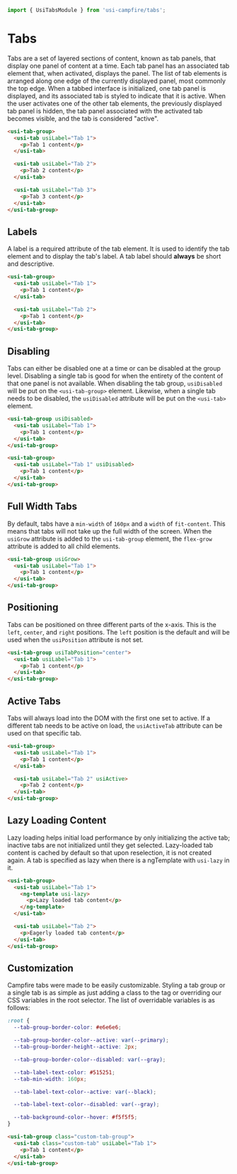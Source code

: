 ```ts
import { UsiTabsModule } from 'usi-campfire/tabs';
```

# Tabs
Tabs are a set of layered sections of content, known as tab panels, that display one panel of content at a time. Each tab panel has an associated tab element
that, when activated, displays the panel. The list of tab elements is arranged along one edge of the currently displayed panel, most commonly the top edge.
When a tabbed interface is initialized, one tab panel is displayed, and its associated tab is styled to indicate that it is active. When the user activates
one of the other tab elements, the previously displayed tab panel is hidden, the tab panel associated with the activated tab becomes visible, and the tab is
considered "active".

```html
<usi-tab-group>
  <usi-tab usiLabel="Tab 1">
    <p>Tab 1 content</p>
  </usi-tab>

  <usi-tab usiLabel="Tab 2">
    <p>Tab 2 content</p>
  </usi-tab>

  <usi-tab usiLabel="Tab 3">
    <p>Tab 3 content</p>
  </usi-tab>
</usi-tab-group>
```

## Labels
A label is a required attribute of the tab element. It is used to identify the tab element and to display the tab's label. A tab label should **always** be
short and descriptive.

```html
<usi-tab-group>
  <usi-tab usiLabel="Tab 1">
    <p>Tab 1 content</p>
  </usi-tab>

  <usi-tab usiLabel="Tab 2">
    <p>Tab 1 content</p>
  </usi-tab>
</usi-tab-group>
```

## Disabling
Tabs can either be disabled one at a time or can be disabled at the group level. Disabling a single tab is good for when the entirety of the content of that one
panel is not available. When disabling the tab group, `usiDisabled` will be put on the `<usi-tab-group>` element. Likewise, when a single tab needs to be disabled,
the `usiDisabled` attribute will be put on the `<usi-tab>` element.

```html
<usi-tab-group usiDisabled>
  <usi-tab usiLabel="Tab 1">
    <p>Tab 1 content</p>
  </usi-tab>
</usi-tab-group>

<usi-tab-group>
  <usi-tab usiLabel="Tab 1" usiDisabled>
    <p>Tab 1 content</p>
  </usi-tab>
</usi-tab-group>
```

## Full Width Tabs
By default, tabs have a `min-width` of `160px` and a `width` of `fit-content`. This means that tabs will not take up the full width of the screen. When the
`usiGrow` attribute is added to the `usi-tab-group` element, the `flex-grow` attribute is added to all child elements.

```html
<usi-tab-group usiGrow>
  <usi-tab usiLabel="Tab 1">
    <p>Tab 1 content</p>
  </usi-tab>
</usi-tab-group>
```

## Positioning
Tabs can be positioned on three different parts of the x-axis. This is the `left`, `center`, and `right` positions. The `left` position is the default and will
be used when the `usiPosition` attribute is not set.

```html
<usi-tab-group usiTabPosition="center">
  <usi-tab usiLabel="Tab 1">
    <p>Tab 1 content</p>
  </usi-tab>
</usi-tab-group>
```

## Active Tabs
Tabs will always load into the DOM with the first one set to active. If a different tab needs to be active on load, the `usiActiveTab` attribute can be used
on that specific tab.

```html
<usi-tab-group>
  <usi-tab usiLabel="Tab 1">
    <p>Tab 1 content</p>
  </usi-tab>

  <usi-tab usiLabel="Tab 2" usiActive>
    <p>Tab 2 content</p>
  </usi-tab>
</usi-tab-group>
```

## Lazy Loading Content
Lazy loading helps initial load performance by only initializing the active tab; inactive tabs are not initialized until they get selected. Lazy-loaded tab
content is cached by default so that upon reselection, it is not created again. A tab is specified as lazy when there is a ngTemplate with `usi-lazy` in it.

```html
<usi-tab-group>
  <usi-tab usiLabel="Tab 1">
    <ng-template usi-lazy>
      <p>Lazy loaded tab content</p>
    </ng-template>
  </usi-tab>

  <usi-tab usiLabel="Tab 2">
    <p>Eagerly loaded tab content</p>
  </usi-tab>
</usi-tab-group>
```

## Customization
Campfire tabs were made to be easily customizable. Styling a tab group or a single tab is as simple as just adding a class to the tag or overriding our CSS
variables in the root selector. The list of overridable variables is as follows:

```css
:root {
  --tab-group-border-color: #e6e6e6;

  --tab-group-border-color--active: var(--primary);
  --tab-group-border-height--active: 2px;

  --tab-group-border-color--disabled: var(--gray);

  --tab-label-text-color: #515251;
  --tab-min-width: 160px;

  --tab-label-text-color--active: var(--black);

  --tab-label-text-color--disabled: var(--gray);

  --tab-background-color--hover: #f5f5f5;
}
```

```html
<usi-tab-group class="custom-tab-group">
  <usi-tab class="custom-tab" usiLabel="Tab 1">
    <p>Tab 1 content</p>
  </usi-tab>
</usi-tab-group>
```
```
